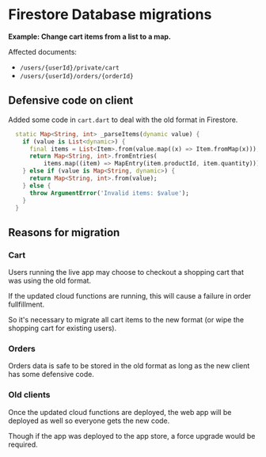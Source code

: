 # Firestore Database migrations

**Example: Change cart items from a list to a map.**

Affected documents:

- `/users/{userId}/private/cart`
- `/users/{userId}/orders/{orderId}`

## Defensive code on client

Added some code in `cart.dart` to deal with the old format in Firestore.

```dart
  static Map<String, int> _parseItems(dynamic value) {
    if (value is List<dynamic>) {
      final items = List<Item>.from(value.map((x) => Item.fromMap(x)));
      return Map<String, int>.fromEntries(
          items.map((item) => MapEntry(item.productId, item.quantity)));
    } else if (value is Map<String, dynamic>) {
      return Map<String, int>.from(value);
    } else {
      throw ArgumentError('Invalid items: $value');
    }
  }
```

## Reasons for migration

### Cart

Users running the live app may choose to checkout a shopping cart that was using the old format.

If the updated cloud functions are running, this will cause a failure in order fullfillment.

So it's necessary to migrate all cart items to the new format (or wipe the shopping cart for existing users).

### Orders

Orders data is safe to be stored in the old format as long as the new client has some defensive code.

### Old clients

Once the updated cloud functions are deployed, the web app will be deployed as well so everyone gets the new code.

Though if the app was deployed to the app store, a force upgrade would be required.

